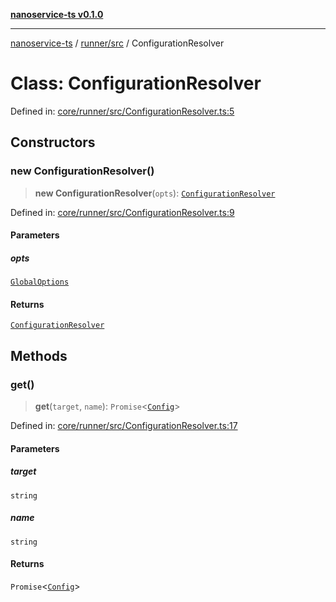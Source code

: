 [**nanoservice-ts v0.1.0**](/docs/ref/README)

***

[nanoservice-ts](/docs/ref/README) / [runner/src](/docs/ref/runner/src/README) / ConfigurationResolver

# Class: ConfigurationResolver

Defined in: [core/runner/src/ConfigurationResolver.ts:5](https://github.com/deskree-inc/nanoservice-ts/blob/cd1933c250152cb6abc77d2acbfd230236ada573/core/runner/src/ConfigurationResolver.ts#L5)

## Constructors

### new ConfigurationResolver()

> **new ConfigurationResolver**(`opts`): [`ConfigurationResolver`](/docs/ref/runner/src/classes/ConfigurationResolver)

Defined in: [core/runner/src/ConfigurationResolver.ts:9](https://github.com/deskree-inc/nanoservice-ts/blob/cd1933c250152cb6abc77d2acbfd230236ada573/core/runner/src/ConfigurationResolver.ts#L9)

#### Parameters

##### opts

[`GlobalOptions`](/docs/ref/runner/src/type-aliases/GlobalOptions)

#### Returns

[`ConfigurationResolver`](/docs/ref/runner/src/classes/ConfigurationResolver)

## Methods

### get()

> **get**(`target`, `name`): `Promise`\<[`Config`](/docs/ref/runner/src/type-aliases/Config)\>

Defined in: [core/runner/src/ConfigurationResolver.ts:17](https://github.com/deskree-inc/nanoservice-ts/blob/cd1933c250152cb6abc77d2acbfd230236ada573/core/runner/src/ConfigurationResolver.ts#L17)

#### Parameters

##### target

`string`

##### name

`string`

#### Returns

`Promise`\<[`Config`](/docs/ref/runner/src/type-aliases/Config)\>
